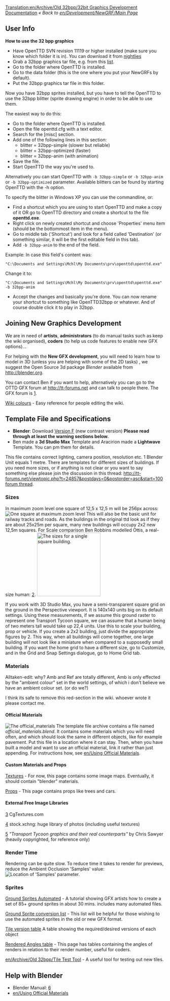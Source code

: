 [[Translation:en/Archive/Old 32bpp/32bit Graphics Development Documentation]]
''« Back to [[en/Development/NewGRF/Main Page]]''
== User Info ==

{{en/Nightly}}
'''How to use the 32 bpp graphics'''

*Have OpenTTD SVN revision 11119 or higher installed (make sure you know which folder it is in). You can download it from [http://www.openttd.org/nightly.php nightlies]
*Grab a 32bpp graphics tar file, e.g. from this [[en/Archive/Old 32bpp/List of downloadable 32 bpp tars | list]].
*Go to the folder where OpenTTD is installed.
*Go to the data folder (this is the one where you put your NewGRFs by default).
*Put the 32bpp graphics tar file in this folder.  

Now you have 32bpp sprites installed, but you have to tell the OpenTTD to use the 32bpp blitter (sprite drawing engine) in order to be able to use them. 
    
The easiest way to do this:
*Go to the folder where OpenTTD is installed.
*Open the file openttd.cfg with a text editor.
*Search for the [misc] section.
*Add one of the following lines in this section: 
**blitter = 32bpp-simple        (slower but reliable)      
**blitter = 32bpp-optimized  (faster) 
**blitter = 32bpp-anim       (with animation)
*Save the file.
*Start OpenTTD the way you're used to.

Alternatively you can start OpenTTD with <code>-b 32bpp-simple</code> or <code>-b 32bpp-anim</code> or <code>-b 32bpp-optimized</code> parameter.
Available blitters can be found by starting OpenTTD with the -h option.

To specify the blitter in Windows XP you can use the commandline, or: 

*Find a shortcut which you are using to start OpenTTD and make a copy of it OR go to OpenTTD directory and create a shortcut to the file '''openttd.exe'''.
*Right click on newly created shortcut and choose 'Properties' menu item (should be the bottommost item in the menu).
*Go to middle tab ('Shortcut') and look for a field called 'Destination' (or something similar, it will be the first editable field in this tab).
*Add <code>-b 32bpp-anim</code> to the end of the field.

Example: In case this field's content was:

 "C:\Documents and Settings\Mchl\My Documents\prv\openttd\openttd.exe"

Change it to:
 "C:\Documents and Settings\Mchl\My Documents\prv\openttd\openttd.exe" -b 32bpp-anim

*Accept the changes and basically you're done. You can now rename your shortcut to something like OpenTTD32bpp or whatever. And of course double click it to play in 32bpp.

==Joining New Graphics Development==

We are in need of '''artists''', '''administrators''' (to do manual tasks such as keep the wiki organised), '''coders''' (to help us code features to enable new GFX options)...

For helping with the '''New GFX development''', you will need to learn how to model in 3D (unless you are helping with some of the 2D tasks) , we suggest the Open Source 3d package ''Blender'' available from http://blender.org.

You can contact Ben if you want to help, alternatively you can go to the OTTD GFX forum at http://tt-forums.net and can talk to people there. The GFX forum is [http://tt-forums.net/viewforum.php?f=36].

[[en/Archive/Old 32bpp/Wiki colours (New graphics)|Wiki colours]] - Easy reference for people editing the wiki.

==Template File and Specifications==
* '''Blender''': Download [http://www.tt-forums.net/download.php?id=53231 Version F] (new contrast version)  '''Please read through at least the warning sections below.'''
* Ben made a '''3d Studio Max''' Template and  Aracirion made a '''Lightwave''' Template. You can pm them for details.

This file contains correct lighting, camera position, resolution etc. 1 Blender Unit equals 1 metre. There are templates for different sizes of buildings. If you need more sizes, or if anything is not clear or you want to say something else please join the discussion in this thread: [[http://tt-forums.net/viewtopic.php?t=24857&postdays=0&postorder=asc&start=100 forum thread]].

===Sizes===

{{en/Note|This section is under discussion, due to the latest developments for 32bpp graphics}}

In maximum zoom level one square of 12,5 x 12,5 m will be 256px across:
[[File:en/Archive/Old 32bpp/Model square.png|center|frame|One square at maximum zoom level]]
This will also be the basic unit for railway tracks and roads. As the buildings in the original ttd look as if they are about 25x25m per square, many new buildings will occupy 2x2 new 12,5m squares. For Scale comparison Ben Robbins modelled Ottis, a real-size human: [http://tt-forums.net/download.php?id=48953].
[[File:en/Archive/Old 32bpp/3dsmeasurements.jpeg|thumb|200px|left|The sizes for a single square building.]]

If you work with 3D Studio Max, you have a semi-transparent square grid on the ground in the Perspective viewport. It is 140x140 units big on its default settings. Using these measurements, if we assume this ground raster to represent one Transport Tycoon square, we can assume that a human being of two meters tall would take up 22,4 units. Use this to scale your building, prop or vehicle.
If you create a 2x2 building, just divide the appropriate figures by 2.
This way, when all buildings will come together, one large building will not look like a miniature when compared to a supposedly small building.
If you want the home grid to have a different size, go to Customize, and in the Grid and Snap Settings dialogue, go to Home Grid tab.

===Materials===
Alltaken-edit:  why?  Amb and Ref are totally different, Amb is only effected by the "ambient colour" set in the world settings, of which i don't believe we have an ambient colour set. (or do we?)

I think its safe to remove this red-section in the wiki.  whoever wrote it please contact me.

{{en/Warning|for EVERY material you create, in the 'shaders' tab (see image), you have to change the 'Amb' parameter (it's 0.5 by default) to match the 'Ref' parameter (it's 1 by default). Then you always have to modify 'Ref' and 'Amb' together. 'Amb' should always have the same value as 'Ref'.
[[File:en/Archive/Old 32bpp/Ref-&-amb.png|600px]]
}}

====Official Materials====
[[File:en/Archive/Old 32bpp/Official materials.png|center|frame|The official_materials]]
The template file archive contains a file named ''official_materials.blend''. It contains some materials which you will need often, and which should look the same in different objects, like for example pavement. Put this file in a location where it can stay. Then, when you have built a model and want to use an official material, link it rather than just appending. For instructions how, see [[en/Using Official Materials]].
{{en/Warning|Make sure you link to the official materials rather than just appending them. The advantage will be that once we change how the pavement looks, for example, you just have to replace the ''official_materials.blend'', and the material will be updated in all your files automatically.
}}

====Custom Materials and Props====

[[en/Archive/Old 32bpp/Standardised materials (New Graphics)|Textures]] - For now, this page contains some image maps. Eventually, it should contain "blender" materials.

[[en/Archive/Old 32bpp/Props (New Graphics)|Props]] - This page contains props like trees and cars.

====External Free Image Libraries====
[http://www.cgtextures.com/] CgTextures.com

[http://www.sxc.hu/index.phtml] stock.xchng: huge library of photos (including useful textures)

[http://www.chrissawyer.com/feature1a.htm] ''"Transport Tycoon graphics and their real counterparts"'' by Chris Sawyer (heavily copyrighted, for reference only)

===Render Time===
Rendering can be quite slow. To reduce time it takes to render for previews, reduce the Ambient Occlusion 'Samples' value:
[[File:en/Archive/Old 32bpp/AO-samples.png|center|frame|Location of 'Samples' parameter.]]

===Sprites===
[[en/Archive/Old 32bpp/Ground Sprites Automated (New Graphics)|Ground Sprites Automated]] - A tutorial showing GFX artists how to create a set of 85+ ground sprites in about 30 mins.  includes many automated files.

[[en/Archive/Old 32bpp/Ground sprites conversions list (New Graphics)|Ground Sprite conversion list]] - This list will be helpful for those wishing to use the automated sprites in the old or new GFX format.

[[en/Archive/Old 32bpp/Tile version table (New graphics)|Tile version table]] A table showing the required/desired versions of each object

[[en/Archive/Old 32bpp/Rendered Angles table (New graphics)|Rendered Angles table]] - This page has tables containing the angles of renders in relation to their render number, useful for coders.

[[en/Archive/Old 32bpp/Tile Test Tool]] - A useful tool for testing out new tiles.

==Help with Blender==
* Blender Manual: [http://mediawiki.blender.org/index.php/Manual/Manual]
* [[en/Using Official Materials]]